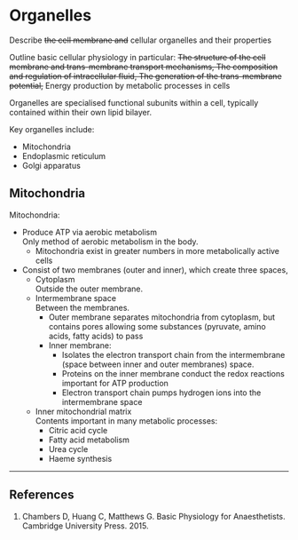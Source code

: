 # Organelles

:::CICM
Describe ~~the cell membrane and~~ cellular organelles and their properties
:::

:::ANZCA
Outline basic cellular physiology in particular: ~~The structure of the cell membrane and trans-membrane transport mechanisms, The composition and regulation of intracellular fluid, The generation of the trans-membrane potential,~~ Energy production by metabolic processes in cells
:::

Organelles are specialised functional subunits within a cell, typically contained within their own lipid bilayer.

Key organelles include:

* Mitochondria
* Endoplasmic reticulum
* Golgi apparatus

## Mitochondria

Mitochondria:

* Produce ATP via aerobic metabolism\
Only method of aerobic metabolism in the body.
    * Mitochondria exist in greater numbers in more metabolically active cells
* Consist of two membranes (outer and inner), which create three spaces, 
    * Cytoplasm\
    Outside the outer membrane.
    * Intermembrane space\
    Between the membranes.
        * Outer membrane separates mitochondria from cytoplasm, but contains pores allowing some substances (pyruvate, amino acids, fatty acids) to pass
        * Inner membrane:
            * Isolates the electron transport chain from the intermembrane (space between inner and outer membranes) space.
            * Proteins on the inner membrane conduct the redox reactions important for ATP production
            * Electron transport chain pumps hydrogen ions into the intermembrane space
    * Inner mitochondrial matrix\
    Contents important in many metabolic processes:
        * Citric acid cycle
        * Fatty acid metabolism
        * Urea cycle
        * Haeme synthesis


---

## References

1. Chambers D, Huang C, Matthews G. Basic Physiology for Anaesthetists. Cambridge University Press. 2015.

